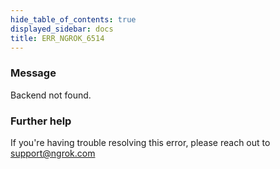 ```yaml
---
hide_table_of_contents: true
displayed_sidebar: docs
title: ERR_NGROK_6514
---
```


### Message

Backend not found.

### Further help

If you're having trouble resolving this error, please reach out to [support@ngrok.com](mailto:support@ngrok.com?subject=Help%20with%20ERR_NGROK_6514)

